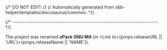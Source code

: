 {/* DO NOT EDIT! */}
{/* Automatically generated from xbb-helper/templates/docusaurus/common. */}


{/* ------------------------------------------------------------------------ */}

The project was renamed **xPack GNU M4**
(in <Link to={props.releaseURL || 'URL'}>{props.releaseName || 'NAME'}</Link>).

